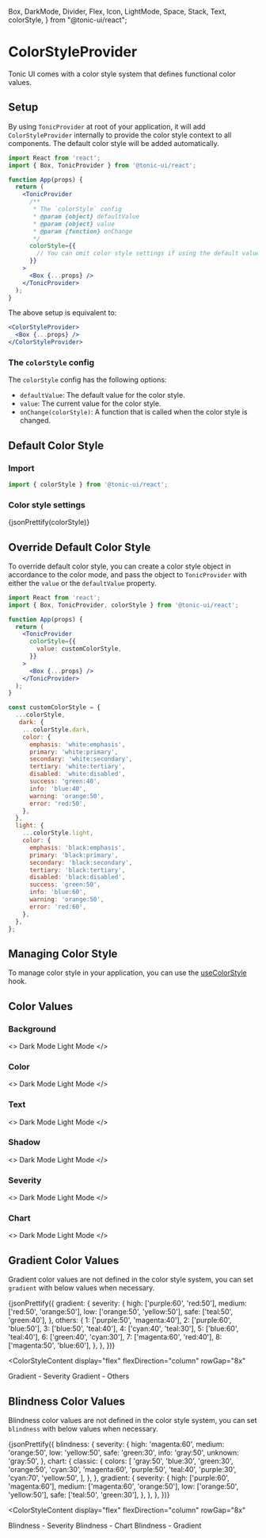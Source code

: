   Box,
  DarkMode,
  Divider,
  Flex,
  Icon,
  LightMode,
  Space,
  Stack,
  Text,
  colorStyle,
} from "@tonic-ui/react";

# ColorStyleProvider

Tonic UI comes with a color style system that defines functional color values.

## Setup

By using `TonicProvider` at root of your application, it will add `ColorStyleProvider` internally to provide the color style context to all components. The default color style will be added automatically.

```jsx disabled
import React from 'react';
import { Box, TonicProvider } from '@tonic-ui/react';

function App(props) {
  return (
    <TonicProvider
      /**
       * The `colorStyle` config
       * @param {object} defaultValue
       * @param {object} value
       * @param {function} onChange
       */
      colorStyle={{
        // You can omit color style settings if using the default values
      }}
    >
      <Box {...props} />
    </TonicProvider>
  );
}
```

The above setup is equivalent to:

```jsx disabled
<ColorStyleProvider>
  <Box {...props} />
</ColorStyleProvider>
```

### The `colorStyle` config

The `colorStyle` config has the following options:

* `defaultValue`: The default value for the color style.
* `value`: The current value for the color style.
* `onChange(colorStyle)`: A function that is called when the color style is changed.

## Default Color Style

### Import

```js
import { colorStyle } from '@tonic-ui/react';
```

### Color style settings

<CodeBlock>
  {jsonPrettify(colorStyle)}
</CodeBlock>

## Override Default Color Style

To override default color style, you can create a color style object in accordance to the color mode, and pass the object to `TonicProvider` with either the `value` or the `defaultValue` property.

```jsx disabled
import React from 'react';
import { Box, TonicProvider, colorStyle } from '@tonic-ui/react';

function App(props) {
  return (
    <TonicProvider
      colorStyle={{
        value: customColorStyle,
      }}
    >
      <Box {...props} />
    </TonicProvider>
  );
}

const customColorStyle = {
  ...colorStyle,
   dark: {
    ...colorStyle.dark,
    color: {
      emphasis: 'white:emphasis',
      primary: 'white:primary',
      secondary: 'white:secondary',
      tertiary: 'white:tertiary',
      disabled: 'white:disabled',
      success: 'green:40',
      info: 'blue:40',
      warning: 'orange:50',
      error: 'red:50',
    },
  },
  light: {
    ...colorStyle.light,
    color: {
      emphasis: 'black:emphasis',
      primary: 'black:primary',
      secondary: 'black:secondary',
      tertiary: 'black:tertiary',
      disabled: 'black:disabled',
      success: 'green:50',
      info: 'blue:60',
      warning: 'orange:50',
      error: 'red:60',
    },
  },
};
```

## Managing Color Style

To manage color style in your application, you can use the [useColorStyle](color-style/useColorStyle) hook.

## Color Values

### Background

<>
  <DarkMode>
    <ColorStyleContent>
      <ColorStyleHeader>
        <Flex alignItems="center">
          <Icon icon="moon" size="6x" color="yellow:50" />
          <Space width="2x" />
          <Text fontSize="lg" lineHeight="lg">
            Dark Mode
          </Text>
        </Flex>
        <Divider my="2x" />
      </ColorStyleHeader>
      <ColorStyleBody colorType="background" />
    </ColorStyleContent>
  </DarkMode>
  <LightMode>
    <ColorStyleContent>
      <ColorStyleHeader>
        <Flex alignItems="center">
          <Icon icon="sun" size="6x" color="yellow:50" />
          <Space width="2x" />
          <Text fontSize="lg" lineHeight="lg">
            Light Mode
          </Text>
        </Flex>
        <Divider my="2x" />
      </ColorStyleHeader>
      <ColorStyleBody colorType="background" />
    </ColorStyleContent>
  </LightMode>
</>

### Color

<>
  <DarkMode>
    <ColorStyleContent>
      <ColorStyleHeader>
        <Flex alignItems="center">
          <Icon icon="moon" size="6x" color="yellow:50" />
          <Space width="2x" />
          <Text fontSize="lg" lineHeight="lg">
            Dark Mode
          </Text>
        </Flex>
        <Divider my="2x" />
      </ColorStyleHeader>
      <ColorStyleBody colorType="color" />
    </ColorStyleContent>
  </DarkMode>
  <LightMode>
    <ColorStyleContent>
      <ColorStyleHeader>
        <Flex alignItems="center">
          <Icon icon="sun" size="6x" color="yellow:50" />
          <Space width="2x" />
          <Text fontSize="lg" lineHeight="lg">
            Light Mode
          </Text>
        </Flex>
        <Divider my="2x" />
      </ColorStyleHeader>
      <ColorStyleBody colorType="color" />
    </ColorStyleContent>
  </LightMode>
</>


### Text

<>
  <DarkMode>
    <ColorStyleContent>
      <ColorStyleHeader>
        <Flex alignItems="center">
          <Icon icon="moon" size="6x" color="yellow:50" />
          <Space width="2x" />
          <Text fontSize="lg" lineHeight="lg">
            Dark Mode
          </Text>
        </Flex>
        <Divider my="2x" />
      </ColorStyleHeader>
      <ColorStyleBody colorType="text" />
    </ColorStyleContent>
  </DarkMode>
  <LightMode>
    <ColorStyleContent>
      <ColorStyleHeader>
        <Flex alignItems="center">
          <Icon icon="sun" size="6x" color="yellow:50" />
          <Space width="2x" />
          <Text fontSize="lg" lineHeight="lg">
            Light Mode
          </Text>
        </Flex>
        <Divider my="2x" />
      </ColorStyleHeader>
      <ColorStyleBody colorType="text" />
    </ColorStyleContent>
  </LightMode>
</>

### Shadow

<>
  <DarkMode>
    <ColorStyleContent>
      <ColorStyleHeader>
        <Flex alignItems="center">
          <Icon icon="moon" size="6x" color="yellow:50" />
          <Space width="2x" />
          <Text fontSize="lg" lineHeight="lg">
            Dark Mode
          </Text>
        </Flex>
        <Divider my="2x" />
      </ColorStyleHeader>
      <ColorStyleBody
        colorType="shadow"
        templateColumns="repeat(auto-fill, minmax(240px, 1fr))"
      />
    </ColorStyleContent>
  </DarkMode>
  <LightMode>
    <ColorStyleContent>
      <ColorStyleHeader>
        <Flex alignItems="center">
          <Icon icon="sun" size="6x" color="yellow:50" />
          <Space width="2x" />
          <Text fontSize="lg" lineHeight="lg">
            Light Mode
          </Text>
        </Flex>
        <Divider my="2x" />
      </ColorStyleHeader>
      <ColorStyleBody
        colorType="shadow"
        templateColumns="repeat(auto-fill, minmax(240px, 1fr))"
      />
    </ColorStyleContent>
  </LightMode>
</>

### Severity

<>
  <DarkMode>
    <ColorStyleContent>
      <ColorStyleHeader>
        <Flex alignItems="center">
          <Icon icon="moon" size="6x" color="yellow:50" />
          <Space width="2x" />
          <Text fontSize="lg" lineHeight="lg">
            Dark Mode
          </Text>
        </Flex>
        <Divider my="2x" />
      </ColorStyleHeader>
      <ColorStyleBody colorType="severity" />
    </ColorStyleContent>
  </DarkMode>
  <LightMode>
    <ColorStyleContent>
      <ColorStyleHeader>
        <Flex alignItems="center">
          <Icon icon="sun" size="6x" color="yellow:50" />
          <Space width="2x" />
          <Text fontSize="lg" lineHeight="lg">
            Light Mode
          </Text>
        </Flex>
        <Divider my="2x" />
      </ColorStyleHeader>
      <ColorStyleBody colorType="severity" />
    </ColorStyleContent>
  </LightMode>
</>

### Chart

<>
  <DarkMode>
    <ColorStyleContent>
      <ColorStyleHeader>
        <Flex alignItems="center">
          <Icon icon="moon" size="6x" color="yellow:50" />
          <Space width="2x" />
          <Text fontSize="lg" lineHeight="lg">
            Dark Mode
          </Text>
        </Flex>
        <Divider my="2x" />
      </ColorStyleHeader>
      <ColorStyleBody colorType="chart.classic.colors" />
    </ColorStyleContent>
  </DarkMode>
  <LightMode>
    <ColorStyleContent>
      <ColorStyleHeader>
        <Flex alignItems="center">
          <Icon icon="sun" size="6x" color="yellow:50" />
          <Space width="2x" />
          <Text fontSize="lg" lineHeight="lg">
            Light Mode
          </Text>
        </Flex>
        <Divider my="2x" />
      </ColorStyleHeader>
      <ColorStyleBody colorType="chart.classic.colors" />
    </ColorStyleContent>
  </LightMode>
</>

## Gradient Color Values

Gradient color values are not defined in the color style system, you can set `gradient` with below values when necessary.

<CodeBlock>
  {jsonPrettify({
    gradient: {
      severity: {
        high: ['purple:60', 'red:50'],
        medium: ['red:50', 'orange:50'],
        low: ['orange:50', 'yellow:50'],
        safe: ['teal:50', 'green:40'],
      },
      others: {
        1: ['purple:50', 'magenta:40'],
        2: ['purple:60', 'blue:50'],
        3: ['blue:50', 'teal:40'],
        4: ['cyan:40', 'teal:30'],
        5: ['blue:60', 'teal:40'],
        6: ['green:40', 'cyan:30'],
        7: ['magenta:60', 'red:40'],
        8: ['magenta:50', 'blue:60'],
      },
    },
  })}
</CodeBlock>

<ColorStyleContent
  display="flex"
  flexDirection="column"
  rowGap="8x"
>
  <Box>
    <ColorStyleHeader>
      <Text fontSize="lg" lineHeight="lg">
        Gradient - Severity
      </Text>
      <Divider my="2x" />
    </ColorStyleHeader>
    <ColorStyleBody
      colorStyle={{
        gradient: {
          high: ['purple:60', 'red:50'],
          medium: ['red:50', 'orange:50'],
          low: ['orange:50', 'yellow:50'],
          safe: ['teal:50', 'green:40'],
        },
      }}
      colorType="gradient"
      templateColumns="repeat(auto-fill, minmax(240px, 1fr))"
    />
  </Box>
  <Box>
    <ColorStyleHeader>
      <Text fontSize="lg" lineHeight="lg">
        Gradient - Others
      </Text>
      <Divider my="2x" />
    </ColorStyleHeader>
    <ColorStyleBody
      colorStyle={{
        gradient: {
          1: ['purple:50', 'magenta:40'],
          2: ['purple:60', 'blue:50'],
          3: ['blue:50', 'teal:40'],
          4: ['cyan:40', 'teal:30'],
          5: ['blue:60', 'teal:40'],
          6: ['green:40', 'cyan:30'],
          7: ['magenta:60', 'red:40'],
          8: ['magenta:50', 'blue:60'],
        },
      }}
      colorType="gradient"
      templateColumns="repeat(auto-fill, minmax(240px, 1fr))"
    />
  </Box>
</ColorStyleContent>

## Blindness Color Values

Blindness color values are not defined in the color style system, you can set `blindness` with below values when necessary.

<CodeBlock>
  {jsonPrettify({
    blindness: {
      severity: {
        high: 'magenta:60',
        medium: 'orange:50',
        low: 'yellow:50',
        safe: 'green:30',
        info: 'gray:50',
        unknown: 'gray:50',
      },
      chart: {
        classic: {
          colors: [
            'gray:50',
            'blue:30',
            'green:30',
            'orange:50',
            'cyan:30',
            'magenta:60',
            'purple:50',
            'teal:40',
            'purple:30',
            'cyan:70',
            'yellow:50',
          ],
        },
      },
      gradient: {
        severity: {
          high: ['purple:60', 'magenta:60'],
          medium: ['magenta:60', 'orange:50'],
          low: ['orange:50', 'yellow:50'],
          safe: ['teal:50', 'green:30'],
        },
      },
    },
  })}
</CodeBlock>

<ColorStyleContent
  display="flex"
  flexDirection="column"
  rowGap="8x"
>
  <Box>
    <ColorStyleHeader>
      <Text fontSize="lg" lineHeight="lg">
        Blindness - Severity
      </Text>
      <Divider my="2x" />
    </ColorStyleHeader>
    <ColorStyleBody
      colorStyle={{
        severity: {
          high: 'magenta:60',
          medium: 'orange:50',
          low: 'yellow:50',
          safe: 'green:30',
          info: 'gray:50',
          unknown: 'gray:50',
        },
      }}
      colorType="severity"
    />
  </Box>
  <Box>
    <ColorStyleHeader>
      <Text fontSize="lg" lineHeight="lg">
        Blindness - Chart
      </Text>
      <Divider my="2x" />
    </ColorStyleHeader>
    <ColorStyleBody
      colorStyle={{
        chart: {
          classic: {
            colors: [
              'gray:50',
              'blue:30',
              'green:30',
              'orange:50',
              'cyan:30',
              'magenta:60',
              'purple:50',
              'teal:40',
              'purple:30',
              'cyan:70',
              'yellow:50',
            ],
          },
        },
      }}
      colorType="chart.classic.colors"
    />
  </Box>
  <Box>
    <ColorStyleHeader>
      <Text fontSize="lg" lineHeight="lg">
        Blindness - Gradient
      </Text>
      <Divider my="2x" />
    </ColorStyleHeader>
    <ColorStyleBody
      colorStyle={{
        gradient: {
          high: ['purple:60', 'magenta:60'],
          medium: ['magenta:60', 'orange:50'],
          low: ['orange:50', 'yellow:50'],
          safe: ['teal:50', 'green:30'],
        },
      }}
      colorType="gradient"
      templateColumns="repeat(auto-fill, minmax(240px, 1fr))"
    />
  </Box>
</ColorStyleContent>
